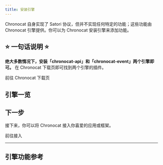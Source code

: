 ```yaml
---
title: 安装引擎
---
```



Chronocat 自身实现了 Satori 协议，但并不实现任何特定的功能；这些功能由 Chronocat
引擎提供。你可以为 Chronocat 安装引擎来添加功能。

## :star: 一句话说明 :star:

**绝大多数情况下，安装「chronocat-api」和「chronocat-event」两个引擎即可。** 在 Chronocat
下载页即可找到两个引擎的插件。

<Link
  className="button button--secondary button--lg"
  to="https://github.com/chrononeko/chronocat/releases"
>
  <span>前往 Chronocat 下载页</span>
</Link>

## 引擎一览

<DocCardList />

## 下一步

接下来，你可以将 Chronocat 接入你喜爱的应用或框架。

<Link
  className="button button--secondary button--lg button--normal"
  to="/guide/connect"
>
  <span>前往接入</span>
</Link>

---

## 引擎功能参考

